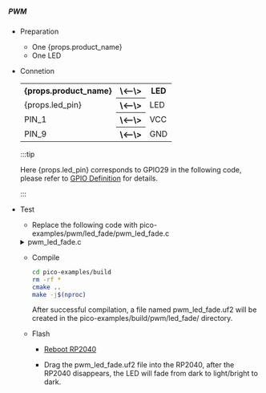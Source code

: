 ##### PWM

- Preparation

  - One {props.product_name}
  - One LED

- Connetion

    <table>
        <tr>
            <th>{props.product_name}</th>
            <th>\<--\></th>
            <th>LED</th>
        </tr>
        <tr>
            <td>{props.led_pin}</td>
            <th>\<--\></th>
            <td>LED</td>
        </tr>
        <tr>
            <td>PIN_1</td>
            <th>\<--\></th>
            <td>VCC</td>
        </tr>
        <tr>
            <td>PIN_9</td>
            <th>\<--\></th>
            <td>GND</td>
        </tr>
    </table>

    :::tip

    Here {props.led_pin} corresponds to GPIO29 in the following code, please refer to <a href={props.gpio_definition}>GPIO Definition</a> for details.

    :::

- Test

    - Replace the following code with pico-examples/pwm/led_fade/pwm_led_fade.c

    <details>

    <summary>pwm_led_fade.c</summary>{" "}

    ```
        #include "pico/stdlib.h"
        #include <stdio.h>
        #include "pico/time.h"
        #include "hardware/irq.h"
        #include "hardware/pwm.h"

        #define PWD_FADE_LED_PIN 29

        void on_pwm_wrap() {
            static int fade = 0;
            static bool going_up = true;

            pwm_clear_irq(pwm_gpio_to_slice_num(PWD_FADE_LED_PIN));

            if (going_up) {
                ++fade;
                if (fade > 255) {
                    fade = 255;
                    going_up = false;
                }
            } else {
                --fade;
                if (fade < 0) {
                    fade = 0;
                    going_up = true;
                }
            }

            pwm_set_gpio_level(PWD_FADE_LED_PIN, fade * fade);
        }

        int main() {

            gpio_set_function(PWD_FADE_LED_PIN, GPIO_FUNC_PWM);

            uint slice_num = pwm_gpio_to_slice_num(PWD_FADE_LED_PIN);

            pwm_clear_irq(slice_num);
            pwm_set_irq_enabled(slice_num, true);
            irq_set_exclusive_handler(PWM_IRQ_WRAP, on_pwm_wrap);
            irq_set_enabled(PWM_IRQ_WRAP, true);

            pwm_config config = pwm_get_default_config();
            pwm_config_set_clkdiv(&config, 4.f);
            pwm_init(slice_num, &config, true);

            while (1)
                tight_loop_contents();
        }
    ```

    </details>

    - Compile

        ```bash
        cd pico-examples/build
        rm -rf *
        cmake ..
        make -j$(nproc)
        ```

        After successful compilation, a file named pwm_led_fade.uf2 will be created in the pico-examples/build/pwm/led_fade/ directory.

    - Flash

        - <a href={props.flash_url}>Reboot RP2040</a>

        - Drag the pwm_led_fade.uf2 file into the RP2040, after the RP2040 disappears, the LED will fade from dark to light/bright to dark.
